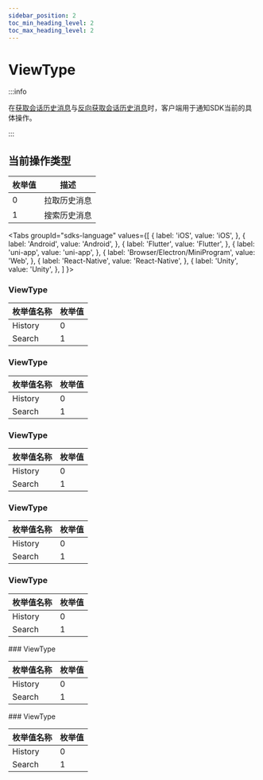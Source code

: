 ```yaml
---
sidebar_position: 2
toc_min_heading_level: 2
toc_max_heading_level: 2
---
```


# ViewType

:::info

在[获取会话历史消息](docs/sdks/api/message/getAdvancedHistoryMessageList.mdx)与[反向获取会话历史消息](docs/sdks/api/message/getAdvancedHistoryMessageListReverse.mdx)时，客户端用于通知SDK当前的具体操作。

:::

## 当前操作类型

| 枚举值 | 描述         |
| ------ | ----------- |
| 0      | 拉取历史消息 |
| 1      | 搜索历史消息 |

<Tabs
groupId="sdks-language"
values={[
{ label: 'iOS', value: 'iOS', },
{ label: 'Android', value: 'Android', },
{ label: 'Flutter', value: 'Flutter', },
{ label: 'uni-app', value: 'uni-app', },
{ label: 'Browser/Electron/MiniProgram', value: 'Web', },
{ label: 'React-Native', value: 'React-Native', },
{ label: 'Unity', value: 'Unity', },
]
}>

<TabItem value="iOS">

### ViewType

| 枚举值名称 | 枚举值 |
| ---------- | ------ |
| History    | 0      |
| Search     | 1      |

</TabItem>

<TabItem value="Flutter">

### ViewType

| 枚举值名称 | 枚举值 |
| --------- | ------ |
| History   | 0      |
| Search    | 1      |

</TabItem>

<TabItem value="Web">

### ViewType

| 枚举值名称 | 枚举值 |
| --------- | ------ |
| History   | 0      |
| Search    | 1      |

</TabItem>
<TabItem value="Android">

### ViewType

| 枚举值名称 | 枚举值 |
| --------- | ------ |
| History   | 0      |
| Search    | 1      |

</TabItem>

<TabItem value="uni-app">

### ViewType

| 枚举值名称 | 枚举值 |
| --------- | ------ |
| History   | 0      |
| Search    | 1      |

</TabItem>

<TabItem value="React-Native">
### ViewType

| 枚举值名称 | 枚举值 |
| --------- | ------ |
| History   | 0      |
| Search    | 1      |

</TabItem>

<TabItem value="Unity">
### ViewType

| 枚举值名称 | 枚举值 |
| --------- | ------ |
| History   | 0      |
| Search    | 1      |

</TabItem>

</Tabs>
